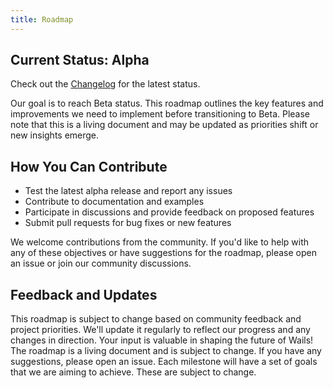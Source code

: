 ```yaml
---
title: Roadmap
---
```


## Current Status: Alpha

Check out the [Changelog](./changelog) for the latest status.

Our goal is to reach Beta status. This roadmap outlines the key features and
improvements we need to implement before transitioning to Beta. Please note that
this is a living document and may be updated as priorities shift or new insights
emerge.

## How You Can Contribute

- Test the latest alpha release and report any issues
- Contribute to documentation and examples
- Participate in discussions and provide feedback on proposed features
- Submit pull requests for bug fixes or new features

We welcome contributions from the community. If you'd like to help with any of
these objectives or have suggestions for the roadmap, please open an issue or
join our community discussions.

## Feedback and Updates

This roadmap is subject to change based on community feedback and project
priorities. We'll update it regularly to reflect our progress and any changes in
direction. Your input is valuable in shaping the future of Wails! The roadmap is
a living document and is subject to change. If you have any suggestions, please
open an issue. Each milestone will have a set of goals that we are aiming to
achieve. These are subject to change.

